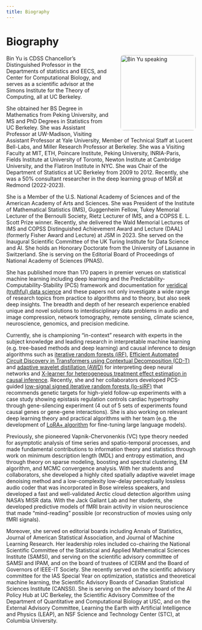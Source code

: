```yaml
---
title: Biography
---
```


# Biography

<img src="images/bio1.jpg" alt="Bin Yu speaking" style="float:right; margin:0 0 1em 2em; width:200px; border-radius:8px;" />

Bin Yu is CDSS Chancellor's Distinguished Professor in the Departments of statistics and EECS, and Center for Computational Biology, and serves as a scientific advisor at the Simons Institute for the Theory of Computing, all at UC Berkeley.

She obtained her BS Degree in Mathematics from Peking University, and MS and PhD Degrees in Statistics from UC Berkeley. She was Assistant Professor at UW-Madison, Visiting Assistant Professor at Yale University, Member of Technical Staff at Lucent Bell-Labs, and Miller Research Professor at Berkeley. She was a Visiting Faculty at MIT, ETH, Poincare Institute, Peking University, INRIA-Paris, Fields Institute at University of Toronto, Newton Institute at Cambridge University, and the Flatiron Institute in NYC. She was Chair of the Department of Statistics at UC Berkeley from 2009 to 2012. Recently, she was a 50% consultant researcher in the deep learning group of MSR at Redmond (2022-2023).

She is a Member of the U.S. National Academy of Sciences and of the American Academy of Arts and Sciences. She was President of the Institute of Mathematical Statistics (IMS), Guggenheim Fellow, Tukey Memorial Lecturer of the Bernoulli Society, Rietz Lecturer of IMS, and a COPSS E. L. Scott Prize winner. Recently, she delivered the Wald Memorial Lectures of IMS and COPSS Distinguished Achievement Award and Lecture (DAAL) (formerly Fisher Award and Lecture) at JSM in 2023. She served on the Inaugural Scientific Committee of the UK Turing Institute for Data Science and AI. She holds an Honorary Doctorate from the University of Lausanne in Switzerland. She is serving on the Editorial Board of Proceedings of National Academy of Sciences (PNAS).

She has published more than 170 papers in premier venues on statistical machine learning including deep learning and the Predictability-Computability-Stability (PCS) framework and documentation for [veridical (truthful) data science](https://vdsbook.com/) and these papers not only investigate a wide range of research topics from practice to algorithms and to theory, but also seek deep insights. The breadth and depth of her research experience enabled unique and novel solutions to interdisciplinary data problems in audio and image compression, network tomography, remote sensing, climate science, neuroscience, genomics, and precision medicine.

Currently, she is championing "in-context" research with experts in the subject knowledge and leading research in interpretable machine learning (e.g. tree-based methods and deep learning) and causal inference to design algorithms such as [iterative random forests (iRF)](https://www.pnas.org/doi/10.1073/pnas.1711236115), [Efficient Automated Circuit Discovery in Transformers using Contextual Decomposition (CD-T)](https://openreview.net/forum?id=41HlN8XYM5) and [adaptive wavelet distillation (AWD)](https://proceedings.neurips.cc/paper/2021/file/acaa23f71f963e96c8847585e71352d6-Paper.pdf) for interpreting deep neural networks and [X-learner for heterogeneous treatment effect estimation in causal inference](https://www.pnas.org/doi/10.1073/pnas.1804597116). Recently, she and her collaborators developed PCS-guided [low-signal signed iterative random forests (lo-siRF)](https://www.medrxiv.org/content/10.1101/2023.11.06.23297858v2) that recommends genetic targets for high-yield follow-up experiments with a case study showing epistasis regulation controls cardiac hypertrophy through gene-silencing experiment (4 out of 5 sets of experiments found causal genes or gene-gene interactions). She is also working on relevant deep learning theory and practical algorithms with her team (e.g. the development of [LoRA+ algorithm](https://github.com/nikhil-ghosh-berkeley/loraplus) for fine-tuning large language models).

Previously, she pioneered Vapnik-Chervonenkis (VC) type theory needed for asymptotic analysis of time series and spatio-temporal processes, and made fundamental contributions to information theory and statistics through work on minimum description length (MDL) and entropy estimation, and through theory on sparse modeling, boosting and spectral clustering, EM algorithm, and MCMC convergence analysis. With her students and collaborators, she developed a highly cited spatially adaptive wavelet image denoising method and a low-complexity low-delay perceptually lossless audio coder that was incorporated in Bose wireless speakers, and developed a fast and well-validated Arctic cloud detection algorithm using NASA's MISR data. With the Jack Gallant Lab and her students, she developed predictive models of fMRI brain activity in vision neuroscience that made "mind-reading" possible (or reconstruction of movies using only fMRI signals).

Moreover, she served on editorial boards including Annals of Statistics, Journal of American Statistical Association, and Journal of Machine Learning Research. Her leadership roles included co-chairing the National Scientific Committee of the Statistical and Applied Mathematical Sciences Institute (SAMSI), and serving on the scientific advisory committee of SAMSI and IPAM, and on the board of trustees of ICERM and the Board of Governors of IEEE-IT Society. She recently served on the scientific advisory committee for the IAS Special Year on optimization, statistics and theoretical machine learning, the Scientific Advisory Boards of Canadian Statistical Sciences Institute (CANSSI). She is serving on the advisory board of the AI Policy Hub at UC Berkeley, the Scientific Advisory Committee of the Department of Quantitative and Computational Biology at USC, and on the External Advisory Committee, Learning the Earth with Artificial Intelligence and Physics (LEAP), an NSF Science and Technology Center (STC), at Columbia University.
